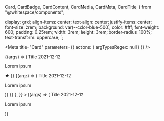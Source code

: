   Card,
  CardBadge,
  CardContent,
  CardMedia,
  CardMeta,
  CardTitle,
} from "@whitespace/components";

  display: grid;
  align-items: center;
  text-align: center;
  justify-items: center;
  font-size: 2rem;
  background: var(--color-blue-500);
  color: #fff;
  font-weight: 600;
  padding: 0.25rem;
  width: 3rem;
  height: 3rem;
  border-radius: 100%;
  text-transform: uppercase;
`;

<Meta title="Card" parameters={{ actions: { argTypesRegex: null } }} />

<Canvas>
  <Story name="Default" args={{}}>
    {(args) => (
      <Card {...args}>
        <CardContent>
          <CardTitle>Title</CardTitle>
          <CardMeta>2021-12-12</CardMeta>
          <p>Lorem ipsum</p>
        </CardContent>
        <CardMedia
          image={{
            src: "https://picsum.photos/seed/picsum/600/300",
          }}
        />
        <CardBadge>
          <Badge>★</Badge>
        </CardBadge>
      </Card>
    )}
  </Story>
  <Story
    name="Link"
    args={{
      link: { url: "/home" },
    }}
  >
    {(args) => (
      <Card {...args}>
        <CardContent>
          <CardTitle>Title</CardTitle>
          <CardMeta>2021-12-12</CardMeta>
          <p>Lorem ipsum</p>
        </CardContent>
        <CardMedia
          image={{
            src: "https://picsum.photos/seed/picsum/600/300",
          }}
        />
      </Card>
    )}
  </Story>
  <Story
    name="Button"
    args={{
      link: { onClick: () => {} },
    }}
  >
    {(args) => (
      <Card {...args}>
        <CardContent>
          <CardTitle>Title</CardTitle>
          <CardMeta>2021-12-12</CardMeta>
          <p>Lorem ipsum</p>
        </CardContent>
        <CardMedia
          image={{
            src: "https://picsum.photos/seed/picsum/600/300",
          }}
        />
      </Card>
    )}
  </Story>
</Canvas>
